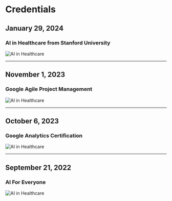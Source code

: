 # Credentials

## January 29, 2024

### AI in Healthcare from Stanford University

![AI in Healthcare](/credentials/Stanford-University-AI-in-Healthcare.jpeg)

---

## November 1, 2023

### Google Agile Project Management

![AI in Healthcare](/credentials/Google-Agile-Project-Management.jpeg)

---

## October 6, 2023

### Google Analytics Certification

![AI in Healthcare](/credentials/Google-Analytics-Certification.jpeg)

---

## September 21, 2022

### AI For Everyone

![AI in Healthcare](/credentials/DeepLearning-AI-AI-For-Everyone.jpeg)
